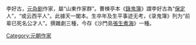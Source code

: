 
李好古，[[元杂剧|元杂剧]]作家，屬“山東作家群”。曹楝亭本《[[錄鬼簿|錄鬼簿]]》謂李好古為“[[保定|保定]]人”，“或云西平人”。此據天一閣本。生卒年及生平事迹无考，《录鬼簿》列为“前辈已死名公才人”。撰雜劇三種，今存《沙門島[[張生煮海|張生煮海]]》一種。


[[Category:元朝作家|Category:元朝作家]]